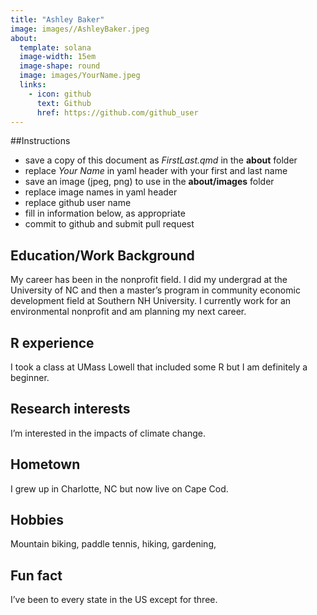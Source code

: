 ```yaml
---
title: "Ashley Baker"
image: images//AshleyBaker.jpeg
about:
  template: solana
  image-width: 15em
  image-shape: round
  image: images/YourName.jpeg
  links:
    - icon: github
      text: Github
      href: https://github.com/github_user
---
```


##Instructions

  - save a copy of this document as *FirstLast.qmd* in the **about** folder
  - replace *Your Name* in yaml header with your first and last name
  - save an image (jpeg, png) to use in the **about/images** folder
  - replace image names in yaml header
  - replace github user name
  - fill in information below, as appropriate
  - commit to github and submit pull request

## Education/Work Background
My career has been in the nonprofit field. I did my undergrad at the University of NC and then a master's program in community economic development field at Southern NH University. I currently work for an environmental nonprofit and am planning my next career.

## R experience
I took a class at UMass Lowell that included some R but I am definitely a beginner.

## Research interests
I'm interested in the impacts of climate change.

## Hometown
I grew up in Charlotte, NC but now live on Cape Cod.

## Hobbies
Mountain biking, paddle tennis, hiking, gardening, 

## Fun fact
I've been to every state in the US except for three.